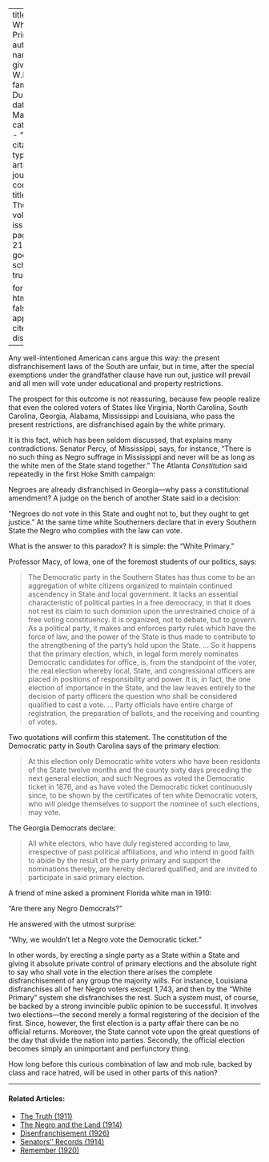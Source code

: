 
---
title: 'The White Primary'
author:
  - name:
      given: W.E.B.
      family: Du Bois
date: Mar. 1911
categories: 
  - ""
citation: 
  type: article-journal
  container-title: The Crisis
  volume: 1
  issue: 5
  page: 20--21
google-scholar: true

format:
  html:
    toc: false
    appendix-cite-as: display
---



Any well-intentioned American cans argue this way: the present disfranchisement laws of the South are unfair, but in time, after the special exemptions under the grandfather clause have run out, justice will prevail and all men will vote under educational and property restrictions. 

The prospect for this outcome is not reassuring, because few people realize that even the colored voters of States like Virginia, North Carolina, South Carolina, Georgia, Alabama, Mississippi and Louisiana, who pass the present restrictions, are disfranchised again by the white primary. 

It is this fact, which has been seldom discussed, that explains many contradictions. Senator Percy, of Mississippi, says, for instance, "There is no such thing as Negro suffrage in Mississippi and never will be as long as the white men of the State stand together." The Atlanta *Constitution* said repeatedly in the first Hoke Smith campaign: 

Negroes are already disfranchised in Georgia---why pass a constitutional amendment? A judge on the bench of another State said in a decision: 

"Negroes do not vote in this State and ought not to, but they ought to get justice." At the same time white Southerners declare that in every Southern State the Negro who complies with the law can vote. 

What is the answer to this paradox? It is simple: the "White Primary." 

Professor Macy, of Iowa, one of the foremost students of our politics, says: 

> The Democratic party in the Southern States has thus come to be an aggregation of white citizens organized to maintain continued ascendency in State and local government. It lacks an essential characteristic of political parties in a free democracy, in that it does not rest its claim to such dominion upon the unrestrained choice of a free voting constituency. It is organized, not to debate, but to govern. As a political party, it makes and enforces party rules which have the force of law, and the power of the State is thus made to contribute to the strengthening of the party's hold upon the State. … So it happens that the primary election, which, in legal form merely nominates Democratic candidates for office, is, from the standpoint of the voter, the real election whereby local, State, and congressional officers are placed in positions of responsibility and power. It is, in fact, the one election of importance in the State, and the law leaves entirely to the decision of party officers the question who shall be considered qualified to cast a vote. … Party officials have entire charge of registration, the preparation of ballots, and the receiving and counting of votes.

Two quotations will confirm this statement. The constitution of the Democratic party in South Carolina says of the primary election: 

> At this election only Democratic white voters who have been residents of the State twelve months and the county sixty days preceding the next general election, and such Negroes as voted the Democratic ticket in 1876, and as have voted the Democratic ticket continuously since, to be shown by the certificates of ten white Democratic voters, who will pledge themselves to support the nominee of such elections, may vote.

The Georgia Democrats declare: 

> All white electors, who have duly registered according to law, irrespective of past political affiliations, and who intend in good faith to abide by the result of the party primary and support the nominations thereby, are hereby declared qualified, and are invited to participate in said primary election.

A friend of mine asked a prominent Florida white man in 1910: 

"Are there any Negro Democrats?" 

He answered with the utmost surprise: 

"Why, we wouldn't let a Negro vote the Democratic ticket." 

In other words, by erecting a single party as a State within a State and giving it absolute private control of primary elections and the absolute right to say who shall vote in the election there arises the complete disfranchisement of any group the majority wills. For instance, Louisiana disfranchises all of her Negro voters except 1,743, and then by the "White Primary" system she disfranchises the rest. Such a system must, of course, be backed by a strong invincible public opinion to be successful. It involves two elections---the second merely a formal registering of the decision of the first. Since, however, the first election is a party affair there can be no official returns. Moreover, the State cannot vote upon the great questions of the day that divide the nation into parties. Secondly, the official election becomes simply an unimportant and perfunctory thing. 

How long before this curious combination of law and mob rule, backed by class and race hatred, will be used in other parts of this nation?

<!-- Similar articles start here -->
<div  class="clear-wrap"></div>
<hr>
#### Related Articles:

* [The Truth (1911)](/Volumes/01/03/truth.html)
* [The Negro and the Land (1914)](/Volumes/07/04/negro_land.html)
* [Disenfranchisement (1926)](/Volumes/32/01/disenfranchisement.html)
* [Senators'' Records (1914)](/Volumes/08/02/senators_records.html)
* [Remember (1920)](/Volumes/19/06/remember.html)

<!-- Similar articles end here -->